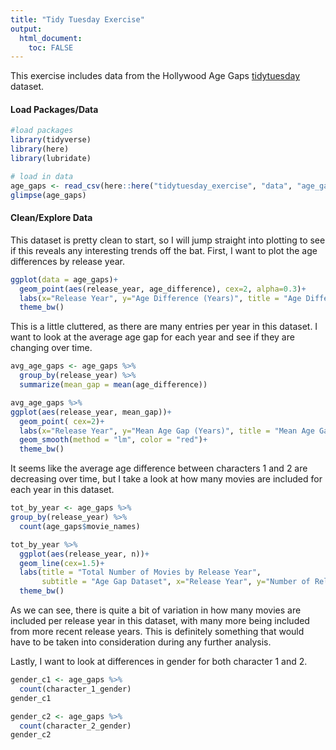 ```yaml
---
title: "Tidy Tuesday Exercise"
output: 
  html_document:
    toc: FALSE
---
```


This exercise includes data from the Hollywood Age Gaps [tidytuesday](https://github.com/rfordatascience/tidytuesday) dataset.\

#### Load Packages/Data

```r
#load packages
library(tidyverse)
library(here)
library(lubridate)
```


```r
# load in data
age_gaps <- read_csv(here::here("tidytuesday_exercise", "data", "age_gaps.csv"))
glimpse(age_gaps)
```

#### Clean/Explore Data

This dataset is pretty clean to start, so I will jump straight into plotting to see if this reveals any interesting trends off the bat. First, I want to plot the age differences by release year. 

```r
ggplot(data = age_gaps)+
  geom_point(aes(release_year, age_difference), cex=2, alpha=0.3)+
  labs(x="Release Year", y="Age Difference (Years)", title = "Age Difference Between Main Characters by Release Year")+
  theme_bw()
```

This is a little cluttered, as there are many entries per year in this dataset. I want to look at the average age gap for each year and see if they are changing over time. 

```r
avg_age_gaps <- age_gaps %>%
  group_by(release_year) %>%
  summarize(mean_gap = mean(age_difference))

avg_age_gaps %>%
ggplot(aes(release_year, mean_gap))+
  geom_point( cex=2)+
  labs(x="Release Year", y="Mean Age Gap (Years)", title = "Mean Age Gap by Release Year")+
  geom_smooth(method = "lm", color = "red")+
  theme_bw()
```

It seems like the average age difference between characters 1 and 2 are decreasing over time, but I take a look at how many movies are included for each year in this dataset.

```r
tot_by_year <- age_gaps %>%
group_by(release_year) %>%
  count(age_gaps$movie_names)

tot_by_year %>%
  ggplot(aes(release_year, n))+
  geom_line(cex=1.5)+
  labs(title = "Total Number of Movies by Release Year", 
       subtitle = "Age Gap Dataset", x="Release Year", y="Number of Releases")+
  theme_bw()
```

As we can see, there is quite a bit of variation in how many movies are included per release year in this dataset, with many more being included from more recent release years. This is definitely something that would have to be taken into consideration during any further analysis.

Lastly, I want to look at differences in gender for both character 1 and 2. 

```r
gender_c1 <- age_gaps %>%
  count(character_1_gender)
gender_c1

gender_c2 <- age_gaps %>%
  count(character_2_gender)
gender_c2
```


